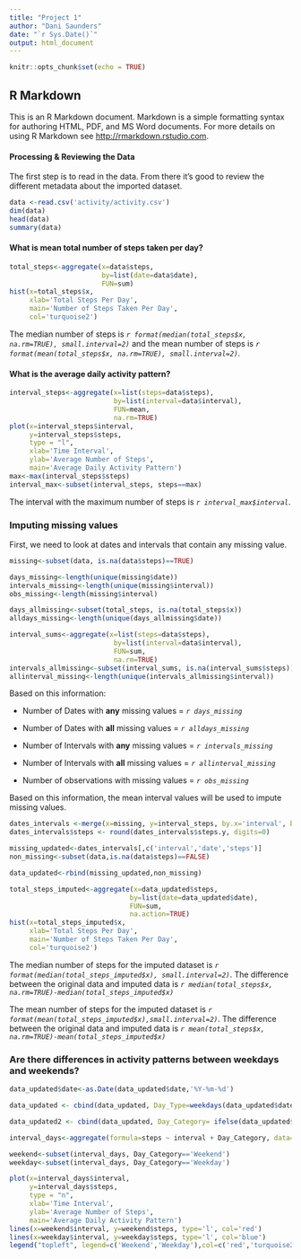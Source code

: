 ```yaml
---
title: "Project 1"
author: "Dani Saunders"
date: "`r Sys.Date()`"
output: html_document
---
```


```r
knitr::opts_chunk$set(echo = TRUE)
```

## R Markdown

This is an R Markdown document. Markdown is a simple formatting syntax for authoring HTML, PDF, and MS Word documents. For more details on using R Markdown see <http://rmarkdown.rstudio.com>.

#### **Processing & Reviewing the Data**

The first step is to read in the data.
From there it's good to review the different metadata about the imported dataset.

```r
data <-read.csv('activity/activity.csv')
dim(data)
head(data)
summary(data)
```

#### **What is mean total number of steps taken per day?**

```r
total_steps<-aggregate(x=data$steps,
                       by=list(date=data$date), 
                       FUN=sum)
hist(x=total_steps$x, 
     xlab='Total Steps Per Day',
     main='Number of Steps Taken Per Day',
     col='turquoise2')
```

The median number of steps is *`r format(median(total_steps$x, na.rm=TRUE), small.interval=2)`* and the mean number of steps is *`r format(mean(total_steps$x, na.rm=TRUE), small.interval=2)`*.

#### **What is the average daily activity pattern?**

```r
interval_steps<-aggregate(x=list(steps=data$steps),
                          by=list(interval=data$interval),
                          FUN=mean, 
                          na.rm=TRUE)
plot(x=interval_steps$interval,
     y=interval_steps$steps,
     type = "l",
     xlab='Time Interval',
     ylab='Average Number of Steps',
     main='Average Daily Activity Pattern')
max<-max(interval_steps$steps)
interval_max<-subset(interval_steps, steps==max)
```

The interval with the maximum number of steps is *`r interval_max$interval`*.

### **Imputing missing values**

First, we need to look at dates and intervals that contain any missing value.

```r
missing<-subset(data, is.na(data$steps)==TRUE)

days_missing<-length(unique(missing$date))
intervals_missing<-length(unique(missing$interval))
obs_missing<-length(missing$interval)

days_allmissing<-subset(total_steps, is.na(total_steps$x))
alldays_missing<-length(unique(days_allmissing$date))

interval_sums<-aggregate(x=list(steps=data$steps),
                          by=list(interval=data$interval),
                          FUN=sum, 
                          na.rm=TRUE)
intervals_allmissing<-subset(interval_sums, is.na(interval_sums$steps))
allinterval_missing<-length(unique(intervals_allmissing$interval))

```

Based on this information:

- Number of Dates with **any** missing values = *`r days_missing`*

- Number of Dates with **all** missing values = *`r alldays_missing`*

- Number of Intervals with **any** missing values = *`r intervals_missing`*

- Number of Intervals with **all** missing values = *`r allinterval_missing`*

- Number of observations with missing values = *`r obs_missing`*

Based on this information, the mean interval values will be used to impute missing values.

```r
dates_intervals <-merge(x=missing, y=interval_steps, by.x='interval', by.y='interval')
dates_intervals$steps <- round(dates_intervals$steps.y, digits=0) 

missing_updated<-dates_intervals[,c('interval','date','steps')]
non_missing<-subset(data,is.na(data$steps)==FALSE)

data_updated<-rbind(missing_updated,non_missing)

total_steps_imputed<-aggregate(x=data_updated$steps,
                              by=list(date=data_updated$date), 
                              FUN=sum, 
                              na.action=TRUE)
hist(x=total_steps_imputed$x, 
     xlab='Total Steps Per Day',
     main='Number of Steps Taken Per Day',
     col='turquoise2')
```

The median number of steps for the imputed dataset is *`r format(median(total_steps_imputed$x), small.interval=2)`*. The difference between the original data and imputed data is *`r median(total_steps$x, na.rm=TRUE)-median(total_steps_imputed$x)`*

The mean number of steps for the imputed dataset is *`r format(mean(total_steps_imputed$x),small.interval=2)`*. The difference between the original data and imputed data is *`r mean(total_steps$x, na.rm=TRUE)-mean(total_steps_imputed$x)`*

### Are there differences in activity patterns between weekdays and weekends?

``` r
data_updated$date<-as.Date(data_updated$date,'%Y-%m-%d')

data_updated <- cbind(data_updated, Day_Type=weekdays(data_updated$date))

data_updated2 <- cbind(data_updated, Day_Category= ifelse(data_updated$Day_Type ==c("Saturday", "Sunday"),'Weekend','Weekday'))

interval_days<-aggregate(formula=steps ~ interval + Day_Category, data=data_updated2, FUN=mean)

weekend<-subset(interval_days, Day_Category=='Weekend')
weekday<-subset(interval_days, Day_Category=='Weekday')

plot(x=interval_days$interval,
     y=interval_days$steps,
     type = "n",
     xlab='Time Interval',
     ylab='Average Number of Steps',
     main='Average Daily Activity Pattern')
lines(x=weekend$interval, y=weekend$steps, type='l', col='red')
lines(x=weekday$interval, y=weekday$steps, type='l', col='blue')
legend("topleft", legend=c('Weekend','Weekday'),col=c('red','turquoise2'), fill = c('red','blue'))
```
